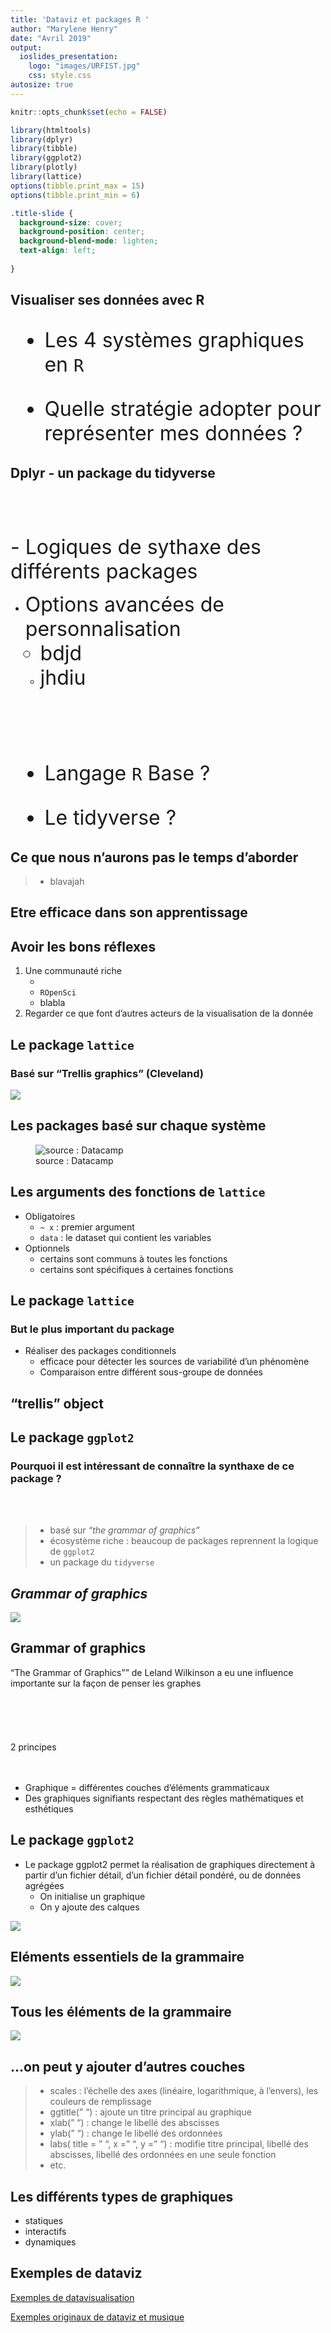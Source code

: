 ```yaml
---
title: 'Dataviz et packages R '
author: "Marylene Henry"
date: "Avril 2019"
output:
  ioslides_presentation:
    logo: "images/URFIST.jpg"
    css: style.css
autosize: true
---
```


```r
knitr::opts_chunk$set(echo = FALSE)

library(htmltools)
library(dplyr)
library(tibble)
library(ggplot2)
library(plotly)
library(lattice)
options(tibble.print_max = 15)
options(tibble.print_min = 6)
```

```css
.title-slide {
  background-size: cover;
  background-position: center;
  background-blend-mode: lighten;
  text-align: left;
  
}
```



## **Visualiser ses donn&eacute;es avec R** {data-background=C:/Users/maryl/Urfist/dataviz_avancee/slides_cours/images/feuille_outils2.jpg data-background-size=cover .bigger .flexbox .vcenter}

<div class="black" >
<font size="6.6">

- Les 4 syst&egrave;mes graphiques en `R`

- Quelle strat&eacute;gie adopter pour repr&eacute;senter mes donn&eacute;es ?

</font>
</div>

## Dplyr - un package du tidyverse 

<div class="columns-2">
<div class="green3">
<br></br>
<br></br>
<font size="6">
- Logiques de sythaxe des diff&eacute;rents packages  
  
- Options avanc&eacute;es de personnalisation    
    + bdjd
    + jhdiu
</font>    
</div>
  
<div class="green3">

<br></br>
<br></br>
<font size="6">

- Langage `R` Base ?

- Le tidyverse ?

</font>
</div>  
  
</div>


## Ce que nous n'aurons pas le temps d'aborder  

>- blavajah

## Etre efficace dans son apprentissage


## Avoir les bons r&eacute;flexes

1. Une communaut&eacute; riche  
    +   
    + `ROpenSci`  
    + blabla 
    
2. Regarder ce que font d'autres acteurs de la visualisation de la donn&eacute;e

## Le package `lattice`

### Bas&eacute; sur "Trellis graphics" (Cleveland)
![](C:/Users/maryl/Urfist/dataviz_avancee/slides_cours/images/auteur_lattice.PNG)

## Les packages bas&eacute; sur chaque syst&egrave;me

![source : Datacamp](C:/Users/maryl/Urfist/dataviz_avancee/slides_cours/images/recap_graph_pack.PNG)

## Les arguments des fonctions de `lattice`  

- Obligatoires
    + `~ x` : premier argument   
    + `data` : le dataset qui contient les variables  
    
- Optionnels    
    + certains sont communs &agrave; toutes les fonctions   
    + certains sont sp&eacute;cifiques &agrave; certaines fonctions  


## Le package `lattice `  

### But le plus important du package  

- R&eacute;aliser des packages conditionnels  
    + efficace pour d&eacute;tecter les sources de variabilit&eacute; d'un ph&eacute;nom&egrave;ne   
    + Comparaison entre diff&eacute;rent sous-groupe de donn&eacute;es  

## "trellis" object

## Le package `ggplot2` 

### Pourquoi il est int&eacute;ressant de conna&icirc;tre la synthaxe de ce package ?
<br></br>  

> - bas&eacute; sur *"the grammar of graphics"*  
> - &eacute;cosyst&egrave;me riche : beaucoup de packages reprennent la logique de `ggplot2`  
> - un package du `tidyverse`

## *Grammar of graphics*  

![](C:/Users/maryl/Urfist/dataviz_avancee/slides_cours/images/mini_grammar.PNG)

## Grammar of graphics {data-background=images/livre_W.png data-background-size=auto}

<div class = black>
"The Grammar of Graphics"" de Leland Wilkinson a eu une influence importante sur la façon de penser les graphes  
<br></br>
<br></br>  
2 principes 
<ul> 
<br></br>
    <li> Graphique = différentes couches d’&eacute;l&eacute;ments grammaticaux </li>   
<li>Des graphiques signifiants respectant des r&egrave;gles math&eacute;matiques et esth&eacute;tiques</li>
</ul> 
</div>

## Le package `ggplot2` 

- Le package ggplot2  permet la r&eacute;alisation de graphiques directement &agrave; partir d’un fichier d&eacute;tail, d’un fichier détail pond&eacute;r&eacute;, ou de donn&eacute;es agr&eacute;g&eacute;es   
    + On initialise un graphique
    + On y ajoute des calques   
    
![](C:/Users/maryl/Urfist/dataviz_avancee/slides_cours/images/couches_ggplot2.PNG)  

## El&eacute;ments essentiels de la grammaire   

![](C:/Users/maryl/Urfist/dataviz_avancee/slides_cours/images/tableau_couches.PNG)  

## Tous les &eacute;l&eacute;ments de la grammaire  

![](C:/Users/maryl/Urfist/dataviz_avancee/slides_cours/images/mini_tab_complet.PNG)

## ...on peut y ajouter d'autres couches  
> - scales : l’&eacute;chelle des axes (lin&eacute;aire, logarithmique, &agrave; l’envers), les couleurs de remplissage   
> - ggtitle(" ") : ajoute un titre principal au graphique   
> - xlab(" ") : change le libell&eacute; des abscisses   
> - ylab(" ") : change le libell&eacute; des ordonn&eacute;es   
> - labs( title = " ", x = " ", y = " ") : modifie titre principal, libell&eacute; des abscisses, libell&eacute; des ordonn&eacute;es en une seule fonction   
> - etc.


## Les diff&eacute;rents types de graphiques 

- statiques
- interactifs
- dynamiques

## Exemples de dataviz 

[Exemples de datavisualisation](https://uxplanet.org/functional-visualization-vs-artistic-dashboarding-8764cc117aa9)

[Exemples originaux de dataviz et musique](https://towardsdatascience.com/data-visualization-in-music-11fcd702c893)




